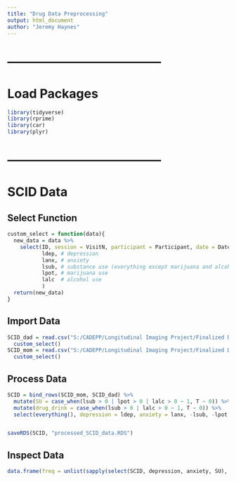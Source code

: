 ```yaml
---
title: "Drug Data Preprocessing"
output: html_document
author: "Jeremy Haynes"
---
```




# --------------------------------------
# Load Packages
```r
library(tidyverse)
library(rprime)
library(car)
library(plyr)
```



# --------------------------------------
# SCID Data
## Select Function
```r
custom_select = function(data){
  new_data = data %>% 
    select(ID, session = VisitN, participant = Participant, date = Date,
           ldep, # depression
           lanx, # anxiety
           lsub, # substance use (everything except marijuana and alcohol)
           lpot, # marijuana use
           lalc  # alcohol use
           )
  return(new_data)
}
```



## Import Data
```r
SCID_dad = read.csv("S:/CADEPP/Longitudinal Imaging Project/Finalized Datasets Spring 2022/Finalized Scored Data/T1/Interviews/SCID/Dad/5.23.2022_DadSCIDT1_diagnosesandsymptoms.csv") %>% 
  custom_select()
SCID_mom = read.csv("S:/CADEPP/Longitudinal Imaging Project/Finalized Datasets Spring 2022/Finalized Scored Data/T1/Interviews/SCID/Mom/5.23.2022_MomSCIDT1_diagnosesandsymptoms.csv") %>% 
  custom_select()
```



## Process Data
```r
SCID = bind_rows(SCID_mom, SCID_dad) %>% 
  mutate(SU = case_when(lsub > 0 | lpot > 0 | lalc > 0 ~ 1, T ~ 0)) %>% 
  mutate(drug_drink = case_when(lsub > 0 | lalc > 0 ~ 1, T ~ 0)) %>% 
  select(everything(), depression = ldep, anxiety = lanx, -lsub, -lpot, -lalc)


saveRDS(SCID, "processed_SCID_data.RDS")
```



## Inspect Data
```r
data.frame(freq = unlist(sapply(select(SCID, depression, anxiety, SU), table)))
```










